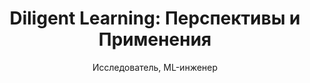 ---
title: "Diligent Learning: Перспективы и Применения"
subtitle: "Исследователь, ML-инженер"
organization: "ИИ Центр МГУ"
period: "2025 — Настоящее время"
type: "research"
description: "Реализация и тестирование Diligent Learning: нового подхода к файнтьюнингу LLMs для решения задач логического мышления. На основе статьи 'From Reasoning to Super-Intelligence: A Search-Theoretic Perspective' by Shai Shalev-Shwartz and Amnon Shashua"
responsibilities:
  - "Создание и внедрение пайплайна diligent learning"
  - "Файнтьюнинг больших языковых моделей в новой парадигме"
  - "Проведение экспериментов"
stack:
  - "Python"
  - "TRL"
  - "TensorBoard"
concepts:
  - "LLMs"
  - "Reasoning"
  - "Deep Learning"
supervisor: "Петр Анохин"
links:
  - href: "https://arxiv.org/abs/2507.15865"
    icon: "mdi:link-variant"
    label: "Оригинальная статья"
order: 20
---